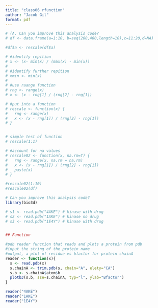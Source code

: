 ```yaml
---
title: "class06 rfunction"
author: "Jacob Gil"
format: pdf
---
```


```r
# (A. Can you improve this analysis code?
# df <- data.frame(a=1:10, b=seq(200,400,length=10),c=11:20,d=NA)

#df$a <- rescale(df$a)

# #identify repition
# x <- (x- min(x) / (max(x) - min(x))
#       
# #identify further repition
# xmin <- min(x)
# 
# #use raange function
# rng <- range(x)
# x <- (x - rng[1] / (rng[2] - rng[1])

# #put into a function
# rescale <- function(x) {
#   rng <- range(x)
#   x <- (x - rng[1]) / (rng[2] - rng[1])
# }


# simple test of function
# rescale(1:1)

# #account for na values
# rescale02 <- function(x, na.rm=T) {
#   rng <- range(x, na.rm = na.rm)
#   x <- (x - rng[1]) / (rng[2] - rng[1])
#   paste(x)
# }   

#rescale02(1:10)
#rescale02(df)
```

```r
# Can you improve this analysis code?
library(bio3d)

# s1 <- read.pdb("4AKE") # kinase with drug
# s2 <- read.pdb("1AKE") # kinase no drug
# s3 <- read.pdb("1E4Y") # kinase with drug


## Function

#pdb reader function that reads and plots a protein from pdb
#input the string of the protein name
#output, a plot of residue vs bfactor for protein chainA
reader <- function(x){
  s <- read.pdb(x)
  s.chainA <- trim.pdb(s, chain="A", elety="CA")
  s.b <- s.chainA$atom$b
  plotb3(s.b, sse=s.chainA, typ="l", ylab="Bfactor")
}

reader("4AKE")
reader("1AKE")
reader("1E4Y")

```

